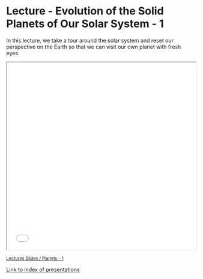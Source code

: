 # Lecture - Evolution of the Solid Planets of Our Solar System - 1

In this lecture, we take a tour around the solar system and reset our perspective on the Earth so that we can visit our own planet with fresh eyes.



```{=html}
<!-- Embed a presentation from this site -->
<center>
<iframe width="100%"
        height="500"
        src="../../slides/Lecture_PlanetaryGeophysics-1.html"
        allowfullscreen
        title="Lecture Slides">
</iframe>
</center>
```

<small>
[Lectures Slides / Planets - 1](../../slides/Lecture_PlanetaryGeophysics-1.html)
</small>

[Link to index of presentations](/slides/index.html)
